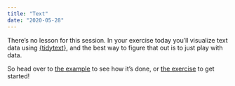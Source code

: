 ```yaml
---
title: "Text"
date: "2020-05-28"
---
```


There's no lesson for this session. In your exercise today you'll visualize text data using [{tidytext}](https://www.tidytextmining.com/), and the best way to figure that out is to just play with data.

So head over to [the example](/example/13-example/) to see how it's done, or [the exercise](/assignment/13-exercise/) to get started!
